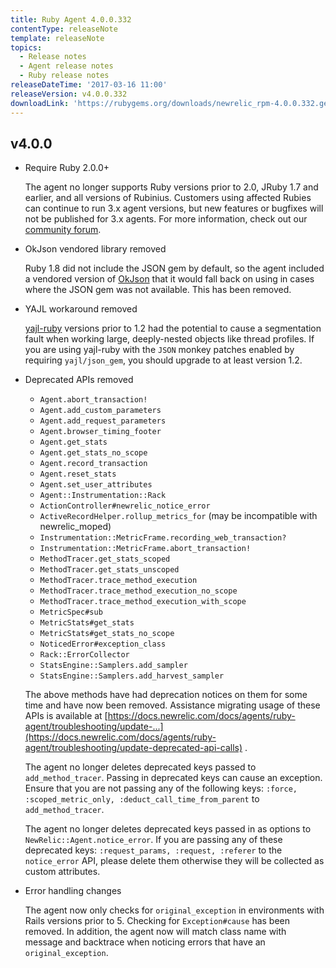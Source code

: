 ```yaml
---
title: Ruby Agent 4.0.0.332
contentType: releaseNote
template: releaseNote
topics:
  - Release notes
  - Agent release notes
  - Ruby release notes
releaseDateTime: '2017-03-16 11:00'
releaseVersion: v4.0.0.332
downloadLink: 'https://rubygems.org/downloads/newrelic_rpm-4.0.0.332.gem'
---
```


## v4.0.0

* Require Ruby 2.0.0+

  The agent no longer supports Ruby versions prior to 2.0, JRuby 1.7 and earlier, and all versions of Rubinius. Customers using affected Rubies can continue to run 3.x agent versions, but new features or bugfixes will not be published for 3.x agents. For more information, check out our [community forum](https://discuss.newrelic.com/t/support-for-ruby-jruby-1-x-is-being-deprecated-in-ruby-agent-4-0-0/44787).
* OkJson vendored library removed

  Ruby 1.8 did not include the JSON gem by default, so the agent included a vendored version of [OkJson](https://github.com/kr/okjson) that it would fall back on using in cases where the JSON gem was not available. This has been removed.
* YAJL workaround removed

  [yajl-ruby](https://github.com/brianmario/yajl-ruby) versions prior to 1.2 had the potential to cause a segmentation fault when working large, deeply-nested objects like thread profiles. If you are using yajl-ruby with the `JSON` monkey patches enabled by requiring `yajl/json_gem`, you should upgrade to at least version 1.2.
* Deprecated APIs removed

  * `Agent.abort_transaction!`
  * `Agent.add_custom_parameters`
  * `Agent.add_request_parameters`
  * `Agent.browser_timing_footer`
  * `Agent.get_stats`
  * `Agent.get_stats_no_scope`
  * `Agent.record_transaction`
  * `Agent.reset_stats`
  * `Agent.set_user_attributes`
  * `Agent::Instrumentation::Rack`
  * `ActionController#newrelic_notice_error`
  * `ActiveRecordHelper.rollup_metrics_for` (may be incompatible with newrelic_moped)
  * `Instrumentation::MetricFrame.recording_web_transaction?`
  * `Instrumentation::MetricFrame.abort_transaction!`
  * `MethodTracer.get_stats_scoped`
  * `MethodTracer.get_stats_unscoped`
  * `MethodTracer.trace_method_execution`
  * `MethodTracer.trace_method_execution_no_scope`
  * `MethodTracer.trace_method_execution_with_scope`
  * `MetricSpec#sub`
  * `MetricStats#get_stats`
  * `MetricStats#get_stats_no_scope`
  * `NoticedError#exception_class`
  * `Rack::ErrorCollector`
  * `StatsEngine::Samplers.add_sampler`
  * `StatsEngine::Samplers.add_harvest_sampler`

  The above methods have had deprecation notices on them for some time and have now been removed. Assistance migrating usage of these APIs is available at [https://docs.newrelic.com/docs/agents/ruby-agent/troubleshooting/update-...](https://docs.newrelic.com/docs/agents/ruby-agent/troubleshooting/update-deprecated-api-calls) .

  The agent no longer deletes deprecated keys passed to `add_method_tracer`. Passing in deprecated keys can cause an exception. Ensure that you are not passing any of the following keys: `:force, :scoped_metric_only, :deduct_call_time_from_parent` to `add_method_tracer`.

  The agent no longer deletes deprecated keys passed in as options to `NewRelic::Agent.notice_error`. If you are passing any of these deprecated keys: `:request_params, :request, :referer` to the `notice_error` API, please delete them otherwise they will be collected as custom attributes.
* Error handling changes

  The agent now only checks for `original_exception` in environments with Rails versions prior to 5. Checking for `Exception#cause` has been removed. In addition, the agent now will match class name with message and backtrace when noticing errors that have an `original_exception`.
